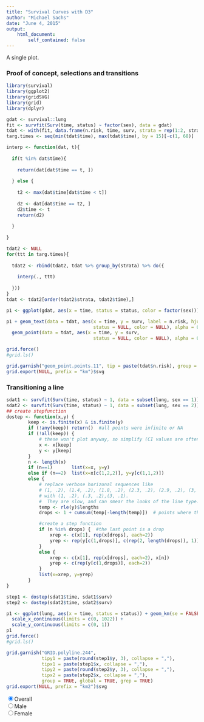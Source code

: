 ```yaml
---
title: "Survival Curves with D3"
author: "Michael Sachs"
date: "June 4, 2015"
output: 
    html_document:
        self_contained: false
---
```


<style>


.tess {
  fill: blue;
  stroke: blue;
  stroke-width: 0px;
  opacity: 0;
}

.dot {
    fill: blue;
    stroke-width: 0px;
    opacity: 0;
    fill-opacity: 1;
}

.rects :hover circle {
  fill: red;
  opacity: 1;
}
   
.rects :hover text {

  opacity: 1;

}   

.hidetext {
  
  font-size: 14px;
  stroke-opacity: 0;
  fill-opacity: 1;
  fill: black;
  opacity: 0;

}

</style>

<script src="d3.v3.min.js" charset="utf-8"></script>

A single plot.

### Proof of concept, selections and transitions

```r
library(survival)
library(ggplot2)
library(gridSVG)
library(grid)
library(dplyr)

gdat <- survival::lung
fit <- survfit(Surv(time, status) ~ factor(sex), data = gdat)
tdat <- with(fit, data.frame(n.risk, time, surv, strata = rep(1:2, strata)))
targ.times <- seq(min(tdat$time), max(tdat$time), by = 15)[-c(1, 68)]

interp <- function(dat, t){
  
  if(t %in% dat$time){
    
    return(dat[dat$time == t, ])
    
  } else {
    
    t2 <- max(dat$time[dat$time < t])
    
    d2 <- dat[dat$time == t2, ]
    d2$time <- t
    return(d2)
    
  }
  
}

tdat2 <- NULL
for(ttt in targ.times){
  
  tdat2 <- rbind(tdat2, tdat %>% group_by(strata) %>% do({
  
    interp(., ttt)
  
  }))
}
tdat <- tdat2[order(tdat2$strata, tdat2$time),]

p1 <- ggplot(gdat, aes(x = time, status = status, color = factor(sex))) + geom_km()

p1 + geom_text(data = tdat, aes(x = time, y = surv, label = n.risk, hjust = .5, vjust = -1,
                                status = NULL, color = NULL), alpha = 0) + 
  geom_point(data = tdat, aes(x = time, y = surv,
                                status = NULL, color = NULL), alpha = 0)

grid.force()
#grid.ls()

grid.garnish("geom_point.points.11", tip = paste(tdat$n.risk), group = FALSE, global = TRUE, grep = TRUE)
grid.export(NULL, prefix = "km")$svg
```

<script src="kmhover.js"></script>


### Transitioning a line

```r
sdat1 <- survfit(Surv(time, status) ~ 1, data = subset(lung, sex == 1))
sdat2 <- survfit(Surv(time, status) ~ 1, data = subset(lung, sex == 2))
## create stepfunction
dostep <- function(x,y) {
        keep <- is.finite(x) & is.finite(y) 
        if (!any(keep)) return()  #all points were infinite or NA
        if (!all(keep)) {
            # these won't plot anyway, so simplify (CI values are often NA)
            x <- x[keep]
            y <- y[keep]
        }
        n <- length(x)
        if (n==1)       list(x=x, y=y)
        else if (n==2)  list(x=x[c(1,2,2)], y=y[c(1,1,2)])
        else {
            # replace verbose horizonal sequences like
            # (1, .2), (1.4, .2), (1.8, .2), (2.3, .2), (2.9, .2), (3, .1)
            # with (1, .2), (.3, .2),(3, .1).  
            #  They are slow, and can smear the looks of the line type.
            temp <- rle(y)$lengths
            drops <- 1 + cumsum(temp[-length(temp)])  # points where the curve drops

            #create a step function
            if (n %in% drops) {  #the last point is a drop
                xrep <- c(x[1], rep(x[drops], each=2))
                yrep <- rep(y[c(1,drops)], c(rep(2, length(drops)), 1))
            }
            else {
                xrep <- c(x[1], rep(x[drops], each=2), x[n])
                yrep <- c(rep(y[c(1,drops)], each=2))
            }
            list(x=xrep, y=yrep)
        }
}

step1 <- dostep(sdat1$time, sdat1$surv)
step2 <- dostep(sdat2$time, sdat2$surv)

p1 <- ggplot(lung, aes(x = time, status = status)) + geom_km(se = FALSE) + 
  scale_x_continuous(limits = c(0, 1022)) + 
  scale_y_continuous(limits = c(0, 1))
p1 
grid.force()
#grid.ls()

grid.garnish("GRID.polyline.244", 
             tipy1 = paste(round(step1$y, 3), collapse = ","), 
             tipx1 = paste(step1$x, collapse = ","),
             tipy2 = paste(round(step2$y, 3), collapse = ","), 
             tipx2 = paste(step2$x, collapse = ","),
             group = TRUE, global = TRUE, grep = TRUE)
grid.export(NULL, prefix = "km2")$svg
```

<form action="">
<input type="radio" name="sex" value="overall" checked>Overall<br/>
<input type="radio" name="sex" value="male">Male<br/>
<input type="radio" name="sex" value="female">Female<br/>
</form>


<script src="kmtransition.js"></script>


